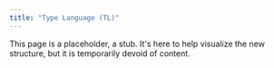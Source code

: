 ```yaml
---
title: "Type Language (TL)"
---
```


This page is a placeholder, a stub. It's here to help visualize the new structure, but it is temporarily devoid of content.

